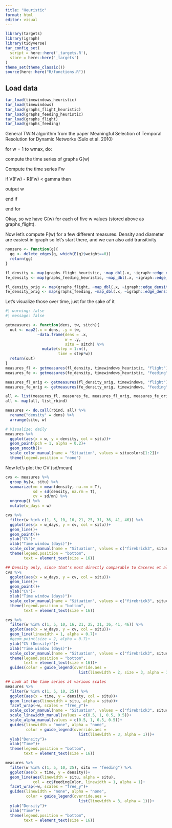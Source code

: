 ```yaml
---
title: "Heuristic"
format: html
editor: visual
---
```


```r
library(targets)
library(igraph)
library(tidyverse)
tar_config_set(
  script = here::here('_targets.R'),
  store = here::here('_targets')
)
theme_set(theme_classic())
source(here::here("R/functions.R"))
```

## Load data

```r
tar_load(timewindows_heuristic)
tar_load(timewindows)
tar_load(graphs_flight_heuristic)
tar_load(graphs_feeding_heuristic)
tar_load(graphs_flight)
tar_load(graphs_feeding)
```

General TWIN algorithm from the paper Meaningful Selection of Temporal Resolution for Dynamic Networks (Sulo et al. 2010)

for w = 1 to wmax, do:

compute the time series of graphs G(w)

Compute the time series Fw

if V(Fw) - R(Fw) \< gamma then

output w

end if

end for

Okay, so we have G(w) for each of five w values (stored above as graphs_flight).

Now let's compute F(w) for a few different measures. Density and diameter are easiest in igraph so let's start there, and we can also add transitivity

```r
nonzero <- function(g){
  gg <- delete_edges(g, which(E(g)$weight==0))
  return(gg)
}

fl_density <- map(graphs_flight_heuristic, ~map_dbl(.x, ~igraph::edge_density(nonzero(.x))))
fe_density <- map(graphs_feeding_heuristic, ~map_dbl(.x, ~igraph::edge_density(nonzero(.x))))

fl_density_orig <- map(graphs_flight, ~map_dbl(.x, ~igraph::edge_density(nonzero(.x))))
fe_density_orig <- map(graphs_feeding, ~map_dbl(.x, ~igraph::edge_density(nonzero(.x))))
```

Let's visualize those over time, just for the sake of it

```r
#| warning: false
#| message: false

getmeasures <- function(dens, tw, sitch){
  out <- map2(.x = dens, .y = tw,
              ~data.frame(dens = .x, 
                          w = .y, 
                          situ = sitch) %>%
                mutate(step = 1:n(),
                       time = step*w))
  return(out)
}
measures_fl <- getmeasures(fl_density, timewindows_heuristic, "flight")
measures_fe <- getmeasures(fe_density, timewindows_heuristic, "feeding")

measures_fl_orig <- getmeasures(fl_density_orig, timewindows, "flight")
measures_fe_orig <- getmeasures(fe_density_orig, timewindows, "feeding")

all <- list(measures_fl, measures_fe, measures_fl_orig, measures_fe_orig)
all <- map(all, list_rbind)

measures <- do.call(rbind, all) %>%
  rename("density" = dens) %>%
  arrange(situ, w)

# Visualize: daily
measures %>%
  ggplot(aes(x = w, y = density, col = situ))+
  geom_point(pch = 1, alpha = 0.2)+
  geom_smooth()+
  scale_color_manual(name = "Situation", values = situcolors[1:2])+
  theme(legend.position = "none")
```

Now let's plot the CV (sd/mean)

```r
cvs <- measures %>%
  group_by(w, situ) %>%
  summarize(mn = mean(density, na.rm = T),
            sd = sd(density, na.rm = T),
            cv = sd/mn) %>%
  ungroup() %>%
  mutate(w_days = w)

cvs %>%
  filter(w %in% c(1, 5, 10, 16, 21, 25, 31, 36, 41, 46)) %>%
  ggplot(aes(x = w_days, y = cv, col = situ))+
  geom_line()+
  geom_point()+
  ylab("CV")+
  xlab("Time window (days)")+
  scale_color_manual(name = "Situation", values = c("firebrick3", situcolors))+
  theme(legend.position = "bottom",
        text = element_text(size = 16))

```

```r
## Density only, since that's most directly comparable to Caceres et al.
cvs %>%
  ggplot(aes(x = w_days, y = cv, col = situ))+
  geom_line()+
  geom_point()+
  ylab("CV")+
  xlab("Time window (days)")+
  scale_color_manual(name = "Situation", values = c("firebrick3", situcolors))+
  theme(legend.position = "bottom",
        text = element_text(size = 16))

cvs %>%
  filter(w %in% c(1, 5, 10, 16, 21, 25, 31, 36, 41, 46)) %>%
  ggplot(aes(x = w_days, y = cv, col = situ))+
  geom_line(linewidth = 1, alpha = 0.7)+
  #geom_point(size = 2, alpha = 0.7)+
  ylab("CV (Density)")+
  xlab("Time window (days)")+
  scale_color_manual(name = "Situation", values = c("firebrick3", situcolors))+
  theme(legend.position = "bottom",
        text = element_text(size = 16))+
  guides(color = guide_legend(override.aes = 
                                list(linewidth = 2, size = 3, alpha = 1)))
```

```r
## Look at the time series at various scales
measures %>%
  filter(w %in% c(1, 5, 10, 25)) %>%
  ggplot(aes(x = time, y = density, col = situ))+
  geom_line(aes(linewidth = situ, alpha = situ))+
  facet_wrap(~w, scales = "free_y")+
  scale_color_manual(name = "Situation", values = c("firebrick3", situcolors))+
  scale_linewidth_manual(values = c(0.5, 1, 0.5, 0.5))+
  scale_alpha_manual(values = c(0.5, 1, 0.5, 0.5))+
  guides(linewidth = "none", alpha = "none",
         color = guide_legend(override.aes = 
                                list(linewidth = 3, alpha = 1)))+
  ylab("Density")+
  xlab("Time")+
  theme(legend.position = "bottom",
        text = element_text(size = 16))

measures %>%
  filter(w %in% c(1, 5, 10, 25), situ == "feeding") %>%
  ggplot(aes(x = time, y = density))+
  geom_line(aes(linewidth = situ, alpha = situ), 
            col = cc$feedingColor, linewidth = 1, alpha = 1)+
  facet_wrap(~w, scales = "free_y")+
  guides(linewidth = "none", alpha = "none",
         color = guide_legend(override.aes = 
                                list(linewidth = 3, alpha = 1)))+
  ylab("Density")+
  xlab("Time")+
  theme(legend.position = "bottom",
        text = element_text(size = 16))
```
